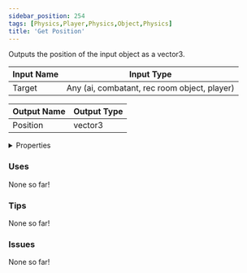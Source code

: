 ```yaml
---
sidebar_position: 254
tags: [Physics,Player,Physics,Object,Physics]
title: 'Get Position'
---
```


Outputs the position of the input object as a vector3.



<DocusaurusSvg />

| Input Name | Input Type |
|-----------|-----------|
| Target | Any (ai, combatant, rec room object, player) |

| Output Name | Output Type |
|-----------|-----------|
| Position | vector3 |


<details>
  <summary>Properties</summary>
  <div>
    <div>
    <table>
      <thead>
        <tr>
          <th>Is beta required?</th>
          <th>No</th>
        </tr>
        <tr>
          <th>Is this chip a trolling risk?</th>
          <th>No</th>
        </tr>
        <tr>
          <th>Is this chip a role assignment risk?</th>
          <th>No</th>
        </tr>
        <tr>
          <th>Chip UUID</th>
          <th>5f6a8ee8-8a87-4da2-851f-fda89cc62344</th>
        </tr>
        <tr>
          <th>Room availability</th>
          <th>Available everywhere</th>
        </tr>
      </thead>
    </table>
    </div>
  </div>
</details>

### Uses

None so far!

### Tips

None so far!

### Issues

None so far!